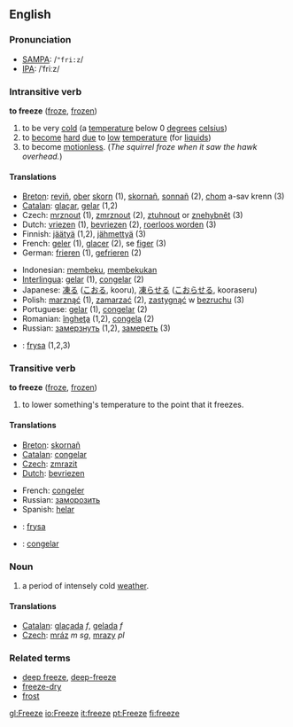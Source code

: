 ==English==
=== Pronunciation ===
*[[w:SAMPA|SAMPA]]: /<tt>"fri:z</tt>/
*[[w:IPA|IPA]]: /ˈfriːz/

=== Intransitive verb ===

'''to freeze''' ([[froze]], [[frozen]])

# to be very [[cold]] (a [[temperature]] below 0 [[degree]]s [[celsius]])
# to [[become]] [[hard]] [[due]] to [[low]] [[temperature]] (for [[liquid]]s)
# to become [[motionless]].  (''The squirrel froze when it saw the hawk overhead.'')

==== Translations ====
{{top}}
*[[Breton]]: [[reviñ]], [[ober]] [[skorn]] (1), [[skornañ]], [[sonnañ]] (2), [[chom]] a-sav krenn (3)
*[[Catalan]]: [[glaçar]], [[gelar]] (1,2)
*Czech: [[mrznout]] (1), [[zmrznout]] (2), [[ztuhnout]] or [[znehybnět]] (3)
*Dutch: [[vriezen]] (1), [[bevriezen]] (2), [[roerloos worden]] (3)
*Finnish: [[jäätyä]] (1,2), [[jähmettyä]] (3)
*French: [[geler]] (1), [[glacer]] (2), se [[figer]] (3)
*German: [[frieren]] (1), [[gefrieren]] (2)
{{mid}}
*Indonesian: [[beku|membeku]], [[beku|membekukan]]
*[[Interlingua]]: [[gelar]] (1), [[congelar]] (2)
*Japanese: [[凍る]] ([[こおる]], kooru), [[凍らせる]] ([[こおらせる]], kooraseru)
*Polish: [[marznąć]] (1), [[zamarzać]] (2), [[zastygnąć]] w [[bezruchu]] (3)
*Portuguese: [[gelar]] (1), [[congelar]] (2)
*Romanian: [[îngheţa]] (1,2), [[congela]] (2)
*Russian: [[замерзнуть]] (1,2), [[замереть]] (3) 
*{{sv}}: [[frysa]] (1,2,3)
{{bottom}}

=== Transitive verb ===

'''to freeze''' ([[froze]], [[frozen]])

# to lower something's temperature to the point that it freezes.

==== Translations ====
{{top}}
*[[Breton]]: [[skornañ]]
*[[Catalan]]: [[congelar]]
*[[Czech]]: [[zmrazit]]
*[[Dutch]]: [[bevriezen]]
{{mid}}
*French: [[congeler]]
*Russian: [[заморозить]]
*Spanish: [[helar]]
*{{sv}}: [[frysa]]
*{{pt}}: [[congelar]]
{{bottom}}

===Noun===

# a period of intensely cold [[weather]].

==== Translations ====
*[[Catalan]]: [[glaçada]] ''f'', [[gelada]] ''f''
*[[Czech]]: [[mráz]] ''m'' ''sg'', [[mrazy]]  ''pl''

===Related terms===
*[[deep freeze]], [[deep-freeze]]
*[[freeze-dry]]
*[[frost]]

[[gl:Freeze]]
[[io:Freeze]]
[[it:freeze]]
[[pt:Freeze]]
[[fi:freeze]]